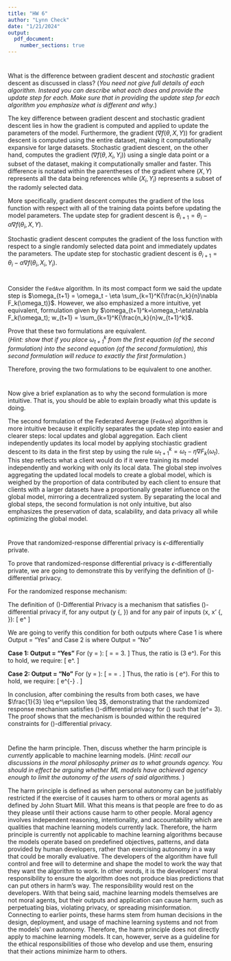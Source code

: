 ```yaml
---
title: "HW 6"
author: "Lynn Check"
date: "1/21/2024"
output:
  pdf_document:
    number_sections: true
---
```


#
What is the difference between gradient descent and *stochastic* gradient descent as discussed in class?  (*You need not give full details of each algorithm.  Instead you can describe what each does and provide the update step for each.  Make sure that in providing the update step for each algorithm you emphasize what is different and why.*)

The key difference between gradient descent and stochastic gradient descent lies in how the gradient is computed and applied to update the parameters of the model. Furthermore, the gradient ($\nabla f(\theta, X, Y)$) for gradient descent is computed using the entire dataset, making it computationally expansive for large datasets. Stochastic gradient descent, on the other hand, computes the gradient ($\nabla f(\theta, X_i, Y_i)$) using a single data point or a subset of the dataset, making it computationally smaller and faster. This difference is notated within the parentheses of the gradient where $(X, Y)$ represents all the data being references while $(X_i, Y_i)$ represents a subset of the radomly selected data.

More specifically, gradient descent computes the gradient of the loss function with respect with all of the training data points before updating the model parameters. The update step for gradient descent is $\theta_{i+1} = \theta_i - \alpha \nabla f(\theta_i, X, Y)$. 

Stochastic gradient descent computes the gradient of the loss function with respect to a single randomly selected data point and immediately updates the parameters. The update step for stochastic gradient descent is $\theta_{i+1} = \theta_i - \alpha \nabla f(\theta_i, X_i, Y_i)$.


#
Consider the `FedAve` algorithm.  In its most compact form we said the update step is $\omega_{t+1} = \omega_t - \eta \sum_{k=1}^K{\frac{n_k}{n}\nabla F_k(\omega_t)}$.  However, we also emphasized a more intuitive, yet equivalent, formulation given by $\omega_{t+1}^k=\omega_t-\eta\nabla F_k(\omega_t); w_{t+1} = \sum_{k=1}^K{\frac{n_k}{n}w_{t+1}^k}$.  

Prove that these two formulations are equivalent.  
(*Hint: show that if you place $\omega_{t+1}^k$ from the first equation (of the second formulation) into the second equation (of the second formulation), this second formulation will reduce to exactly the first formulation.*) 

\begin{enumerate}
\item First, substitute the local update $\omega_{t+1}^k=\omega_t-\eta\nabla F_k(\omega_t)$ into $w_{t+1} = \sum_{k=1}^K{\frac{n_k}{n}w_{t+1}^k}$:
\[
w_{t+1} = \sum_{k=1}^K{\frac{n_k}{n}(\omega_t-\eta\nabla F_k(\omega_t))}
\]
\item Then, distribute the $\sum_{k=1}^K{\frac{n_k}{n}}$:
\[
w_{t+1} = \sum_{k=1}^K \frac{n_k}{n} \omega_i - \sum_{k=1}^K \frac{n_k}{n}\eta\nabla F_k(\omega_t)
\]
\item Factorize the $\omega_i$ from the first term and the $\eta$ from the second term:
\[
w_{t+1} = \omega_i\sum_{k=1}^K \frac{n_k}{n} - \eta\sum_{k=1}^K \frac{n_k}{n}\nabla F_k(\omega_t)
\]
\item Since $\sum_{k=1}^K \frac{n_k}{n}$ = 1, the first term will simplify to:
\[
w_{t+1} = \omega_i - \eta\sum_{k=1}^K \frac{n_k}{n}\nabla F_k(\omega_t)
\]

\end{enumerate}
Therefore, proving the two formulations to be equivalent to one another. 

#
Now give a brief explanation as to why the second formulation is more intuitive.  That is, you should be able to explain broadly what this update is doing.  

The second formulation of the Federated Average (`FedAve`) algorithm is more intuitive because it explicitly separates the update step into easier and clearer steps: local updates and global aggregation. Each client independently updates its local model by applying stochiastic gradient descent to its data in the first step by using the rule $\omega_{t+1}^k=\omega_t-\eta\nabla F_k(\omega_t)$. This step reflects what a client would do if it were training its model independently and working with only its local data. The global step involves aggregating the updated local models to create a global model, which is weighed by the proportion of data contributed by each client to ensure that clients with a larger datasets have a proportionally greater influence on the global model, mirroring a decentralized system. By separating the local and global steps, the second formulation is not only intuitive, but also emphasizes the preservation of data, scalability, and data privacy all while optimizing the global model. 


# 
Prove that randomized-response differential privacy is $\epsilon$-differentially private.  

To prove that randomized-response differential privacy is $\epsilon$-differentially private, we are going to demonstrate this by verifying the definition of \(\epsilon\)-differential privacy.

For the randomized response mechanism:
\begin{itemize}
    \item If the true answer is "Yes" (\(x = \text{Yes}\)):
    \[
    P(\text{Output = Yes} \mid x = \text{Yes}) = \frac{3}{4}, \quad P(\text{Output = No} \mid x = \text{Yes}) = \frac{1}{4}.
    \]
    \item If the true answer is "No" (\(x = \text{No}\)):
    \[
    P(\text{Output = Yes} \mid x = \text{No}) = \frac{1}{4}, \quad P(\text{Output = No} \mid x = \text{No}) = \frac{3}{4}.
    \]
\end{itemize}

The definition of \(\epsilon\)-Differential Privacy is a mechanism that satisfies \(\epsilon\)-differential privacy if, for any output \(y \in \{\text{Yes}, \text{No}\}\) and for any pair of inputs \(x, x' \in \{\text{Yes}, \text{No}\}\):
\[
\frac{P(\text{Output} = y \mid x)}{P(\text{Output} = y \mid x')} \leq e^\epsilon
\]

We are going to verify this condition for both outputs where Case 1 is where Output = "Yes" and Case 2 is where Output = "No"

**Case 1: Output = "Yes"**
For \(y = \text{Yes}\):
\[
\frac{P(\text{Output = Yes} \mid x = \text{Yes})}{P(\text{Output = Yes} \mid x = \text{No})} = \frac{\frac{3}{4}}{\frac{1}{4}} = 3.
\]
Thus, the ratio is \(3 \leq e^\epsilon\). For this to hold, we require:
\[
e^\epsilon \geq 3.
\]

**Case 2: Output = "No"**
For \(y = \text{No}\):
\[
\frac{P(\text{Output = No} \mid x = \text{Yes})}{P(\text{Output = No} \mid x = \text{No})} = \frac{\frac{1}{4}}{\frac{3}{4}} = \frac{1}{3}.
\]
Thus, the ratio is \(\frac{1}{3} \leq e^\epsilon\). For this to hold, we require:
\[
e^{-\epsilon} \leq \frac{1}{3}.
\]

In conclusion, after combining the results from both cases, we have $\frac{1}{3} \leq e^\epsilon \leq 3$, demonstrating that the randomized response mechanism satisfies \(\epsilon\)-differential privacy for \(\epsilon\) such that \(e^\epsilon = 3\). The proof shows that the mechanism is bounded within the required constraints for \(\epsilon\)-differential privacy.


# 
Define the harm principle.  Then, discuss whether the harm principle is *currently* applicable to machine learning models.  (*Hint: recall our discussions in the moral philosophy primer as to what grounds agency.  You should in effect be arguing whether ML models have achieved agency enough to limit the autonomy of the users of said algorithms.* )

The harm principle is defined as when personal autonomy can be justifiably restricted if the exercise of it causes harm to others or moral agents as defined by John Stuart Mill. What this means is that people are free to do as they please until their actions cause harm to other people. Moral agency involves independent reasoning, intentionality, and accountability which are qualities that machine learning models currently lack. Therefore, the harm principle is currently not applicable to machine learning algorithms because the models operate based on predefined objectives, patterns, and data provided by human developers, rather than exercising autonomy in a way that could be morally evaluative. The developers of the algorithm have full control and free will to determine and shape the model to work the way that they want the algorithm to work. In other words, it is the developers' moral responsibility to ensure the algorithm does not produce bias predictions that can put others in harm's way. The responsibility would rest on the developers. With that being said, machine learning models themselves are not moral agents, but their outputs and application can cause harm, such as perpetuating bias, violating privacy, or spreading misinformation. Connecting to earlier points, these harms stem from human decisions in the design, deployment, and usage of machine learning systems and not from the models' own autonomy. Therefore, the harm principle does not directly apply to machine learning models. It can, however, serve as a guideline for the ethical responsibilities of those who develop and use them, ensuring that their actions minimize harm to others. 



